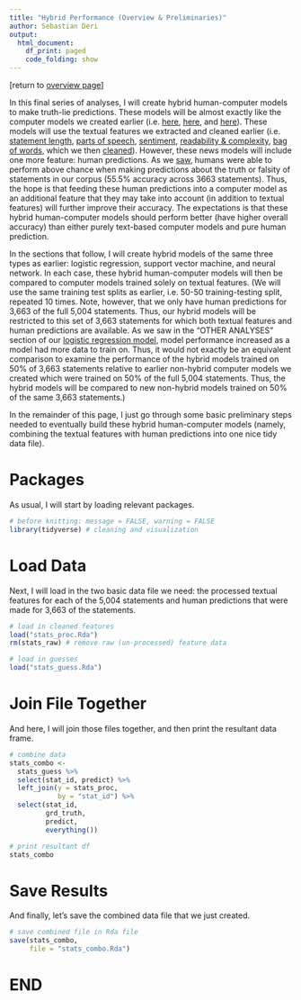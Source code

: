 ---
title: "Hybrid Performance (Overview & Preliminaries)"
author: Sebastian Deri
output:
  html_document:
    df_print: paged
    code_folding: show
---

[return to [overview page](./hld_OVERVIEW.html)]

In this final series of analyses, I will create hybrid human-computer models
to make truth-lie predictions. These models will be almost exactly like the
computer models we created earlier (i.e. [here](./hld_MODEL_logistic.html), 
[here](./hld_MODEL_svm.html), and [here](./hld_MODEL_neural.html)). These
models will use the textual features we extracted and cleaned earlier (i.e. 
[statement length](./hld_FEATURE_length.html), [parts of speech](./hld_FEATURE_pos.html),
[sentiment](./hld_FEATURE_sent.html), [readability & complexity](./hld_FEATURE_complex.html),
[bag of words](./hld_FEATURE_words.html), which we then [cleaned](./hld_CLEAN.html)).
However, these news models will include one more feature: human predictions. As 
we [saw](./hld_HUMAN_perf.html), humans were able to perform above chance when 
making predictions about the truth or falsity of statements in our corpus (55.5% 
accuracy across 3663 statements). Thus, the hope is that feeding these human predictions
into a computer model as an additional feature that they may take into account 
(in addition to textual features) will further improve their accuracy. The
expectations is that these hybrid human-computer models should perform better
(have higher overall accuracy) than either purely text-based computer models
and pure human prediction.

In the sections that follow, I will create hybrid models of the same three types
as earlier: logistic regression, support vector machine, and neural network.
In each case, these hybrid human-computer models will then be compared to computer 
models trained solely on textual features. (We will use the same training test
splits as earlier, i.e. 50-50 training-testing split, repeated 10 times. Note,
however, that we only have human predictions for 3,663 of the full 5,004 statements.
Thus, our hybrid models will be restricted to this set of 3,663 statements for 
which both textual features and human predictions are available. As we saw in the
"OTHER ANALYSES" section of our [logistic regression model](./hld_MODEL_logistic.html),
model performance increased as a model had more data to train on. Thus, it would
not exactly be an equivalent comparison to examine the performance of the hybrid
models trained on 50% of 3,663 statements relative to earlier non-hybrid computer 
models we created which were trained on 50% of the full 5,004 statements. Thus, 
the hybrid models will be compared to new non-hybrid models trained on 50% of 
the same 3,663 statements.)

In the remainder of this page, I just go through some basic preliminary steps
needed to eventually build these hybrid human-computer models (namely, combining
the textual features with human predictions into one nice tidy data file).

# Packages

As usual, I will start by loading relevant packages.

```{r, message=FALSE, warning=FALSE}
# before knitting: message = FALSE, warning = FALSE
library(tidyverse) # cleaning and visualization

```

# Load Data

Next, I will load in the two basic data file we need: the processed textual features
for each of the 5,004 statements and human predictions that were made for 3,663 of
the statements.

```{r}
# load in cleaned features
load("stats_proc.Rda")
rm(stats_raw) # remove raw (un-processed) feature data

# load in guesses
load("stats_guess.Rda")

```

# Join File Together

And here, I will join those files together, and then print the resultant
data frame.

```{r}
# combine data
stats_combo <-
  stats_guess %>%
  select(stat_id, predict) %>%
  left_join(y = stats_proc,
            by = "stat_id") %>%
  select(stat_id,
         grd_truth,
         predict,
         everything())

# print resultant df
stats_combo

```

# Save Results

And finally, let's save the combined data file that we just created.

```{r save, eval = FALSE}
# save combined file in Rda file
save(stats_combo,
     file = "stats_combo.Rda")
```

# END

